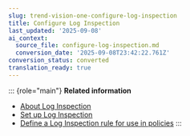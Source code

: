 ```yaml
---
slug: trend-vision-one-configure-log-inspection
title: Configure Log Inspection
last_updated: '2025-09-08'
ai_context:
  source_file: configure-log-inspection.md
  conversion_date: '2025-09-08T23:42:22.761Z'
conversion_status: converted
translation_ready: true
---
```


::: {role="main"}
**Related information**

- [About Log Inspection](log-inspection.mdx)
- [Set up Log Inspection](set-up-log-inspection.mdx)
- [Define a Log Inspection rule for use in policies](define-inspection-rule.mdx)
:::
